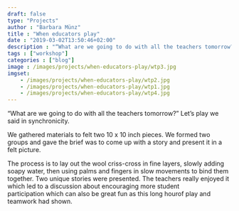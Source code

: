 ---
draft: false
type: "Projects"
author : "Barbara Münz"
title : "When educators play"
date : "2019-03-02T13:50:46+02:00"
description : "“What are we going to do with all the teachers tomorrow?” Let’s play we said in synchronicity."
tags : ["workshop"]
categories : ["blog"]
image : /images/projects/when-educators-play/wtp3.jpg
imgset:
    - /images/projects/when-educators-play/wtp2.jpg
    - /images/projects/when-educators-play/wtp1.jpg
    - /images/projects/when-educators-play/wtp4.jpg
---

“What are we going to do with all the teachers tomorrow?” Let’s play we said in synchronicity.

We gathered materials to felt two 10 x 10 inch pieces. We formed two groups and gave the brief was to come up with a story and present it in a felt picture. 

The process is to lay out the wool criss-cross in fine layers, slowly adding soapy water, then using palms and fingers in slow movements to bind them together. Two unique stories were presented. The teachers really enjoyed it which led to a discussion about encouraging more student participation which can also be great fun as this long hourof play and teamwork had shown.
